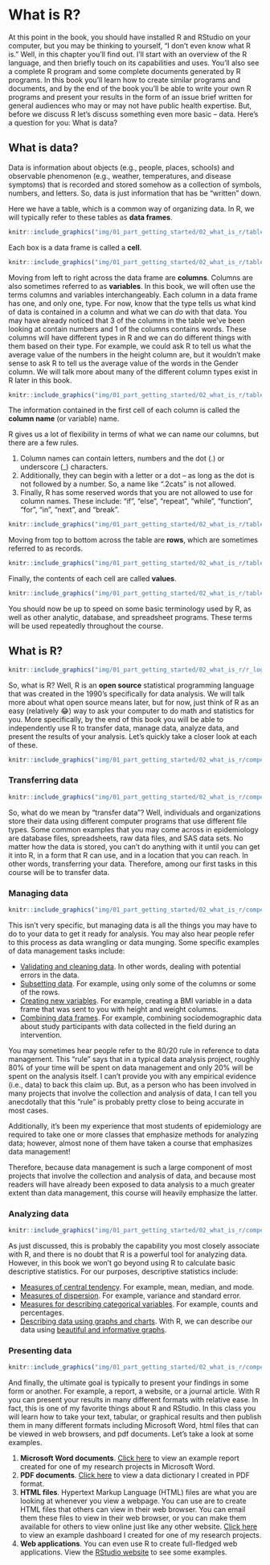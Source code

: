# What is R?

At this point in the book, you should have installed R and RStudio on your computer, but you may be thinking to yourself, “I don’t even know what R is.” Well, in this chapter you’ll find out. I’ll start with an overview of the R language, and then briefly touch on its capabilities and uses. You’ll also see a complete R program and some complete documents generated by R programs. In this book you’ll learn how to create similar programs and documents, and by the end of the book you’ll be able to write your own R programs and present your results in the form of an issue brief written for general audiences who may or may not have public health expertise. But, before we discuss R let’s discuss something even more basic – data. Here’s a question for you: What is data?

## What is data?

Data is information about objects (e.g., people, places, schools) and observable phenomenon (e.g., weather, temperatures, and disease symptoms) that is recorded and stored somehow as a collection of symbols, numbers, and letters. So, data is just information that has be "written" down.

<!-- maybe insert a data fig -->

Here we have a table, which is a common way of organizing data. In R, we will typically refer to these tables as **data frames**.

```r
knitr::include_graphics("img/01_part_getting_started/02_what_is_r/table.png")
```

Each box is a data frame is called a **cell**.

```r
knitr::include_graphics("img/01_part_getting_started/02_what_is_r/table_cells.png")
```

Moving from left to right across the data frame are **columns**. Columns are also sometimes referred to as **variables**. In this book, we will often use the terms columns and variables interchangeably. Each column in a data frame has one, and only one, type. For now, know that the type tells us what kind of data is contained in a column and what we can _do_ with that data. You may have already noticed that 3 of the columns in the table we’ve been looking at contain numbers and 1 of the columns contains words. These columns will have different types in R and we can do different things with them based on their type. For example, we could ask R to tell us what the average value of the numbers in the height column are, but it wouldn’t make sense to ask R to tell us the average value of the words in the Gender column. We will talk more about many of the different column types exist in R later in this book.

```r
knitr::include_graphics("img/01_part_getting_started/02_what_is_r/table_columns.png")
```

The information contained in the first cell of each column is called the **column name** (or variable) name.

R gives us a lot of flexibility in terms of what we can name our columns, but there are a few rules. 

1. Column names can contain letters, numbers and the dot (.) or underscore (_) characters.    
2. Additionally, they can begin with a letter or a dot -- as long as the dot is not followed by a number. So, a name like ".2cats" is not allowed.    
3. Finally, R has some reserved words that you are not allowed to use for column names. These include: “if”,  “else”, “repeat”, “while”, “function”, “for”, “in”, “next”, and “break”.    

```r
knitr::include_graphics("img/01_part_getting_started/02_what_is_r/table_column_name.png")
```

Moving from top to bottom across the table are **rows**, which are sometimes referred to as records.

```r
knitr::include_graphics("img/01_part_getting_started/02_what_is_r/table_rows.png")
```

Finally, the contents of each cell are called **values**. 

```r
knitr::include_graphics("img/01_part_getting_started/02_what_is_r/table_values.png")
```

You should now be up to speed on some basic terminology used by R, as well as other analytic, database, and spreadsheet programs. These terms will be used repeatedly throughout the course.

## What is R?

```r
knitr::include_graphics("img/01_part_getting_started/02_what_is_r/r_logo.png")
```

So, what is R? Well, R is an **open source** statistical programming language that was created in the 1990’s specifically for data analysis. We will talk more about what open source means later, but for now, just think of R as an easy (relatively 😂) way to ask your computer to do math and statistics for you. More specifically, by the end of this book you will be able to independently use R to transfer data, manage data, analyze data, and present the results of your analysis. Let’s quickly take a closer look at each of these.

```r
knitr::include_graphics("img/01_part_getting_started/02_what_is_r/competencies_overview.png")
```

### Transferring data {#transferring-data}

```r
knitr::include_graphics("img/01_part_getting_started/02_what_is_r/competencies_transfer.png")
```

So, what do we mean by “transfer data”? Well, individuals and organizations store their data using different computer programs that use different file types. Some common examples that you may come across in epidemiology are database files, spreadsheets, raw data files, and SAS data sets. No matter how the data is stored, you can’t do anything with it until you can get it into R, in a form that R can use, and in a location that you can reach. In other words, transferring your data. Therefore, among our first tasks in this course will be to transfer data.

### Managing data

```r
knitr::include_graphics("img/01_part_getting_started/02_what_is_r/competencies_manage.png")
```

This isn’t very specific, but managing data is all the things you may have to do to your data to get it ready for analysis. You may also hear people refer to this process as data wrangling or data munging. Some specific examples of data management tasks include:

* <span class="underline">Validating and cleaning data</span>. In other words, dealing with potential errors in the data.   
* <span class="underline">Subsetting data</span>. For example, using only some of the columns or some of the rows.    
* <span class="underline">Creating new variables</span>. For example, creating a BMI variable in a data frame that was sent to you with height and weight columns.    
* <span class="underline">Combining data frames</span>. For example, combining sociodemographic data about study participants with data collected in the field during an intervention.    

You may sometimes hear people refer to the 80/20 rule in reference to data management. This “rule” says that in a typical data analysis project, roughly 80% of your time will be spent on data management and only 20% will be spent on the analysis itself. I can’t provide you with any empirical evidence (i.e., data) to back this claim up. But, as a person who has been involved in many projects that involve the collection and analysis of data, I can tell you anecdotally that this ”rule” is probably pretty close to being accurate in most cases. 

Additionally, it’s been my experience that most students of epidemiology are required to take one or more classes that emphasize methods for analyzing data; however, almost none of them have taken a course that emphasizes data management! 

Therefore, because data management is such a large component of most projects that involve the collection and analysis of data, and because most readers will have already been exposed to data analysis to a much greater extent than data management, this course will heavily emphasize the latter.

### Analyzing data

```r
knitr::include_graphics("img/01_part_getting_started/02_what_is_r/competencies_analysis.png")
```

As just discussed, this is probably the capability you most closely associate with R, and there is no doubt that R is a powerful tool for analyzing data. However, in this book we won’t go beyond using R to calculate basic descriptive statistics. For our purposes, descriptive statistics include:    

* <span class="underline">Measures of central tendency</span>. For example, mean, median, and mode.   
* <span class="underline">Measures of dispersion</span>. For example, variance and standard error.   
* <span class="underline">Measures for describing categorical variables</span>. For example, counts and percentages.   
* <span class="underline">Describing data using graphs and charts</span>. With R, we can describe our data using [beautiful and informative graphs](https://www.r-graph-gallery.com/).   

### Presenting data

```r
knitr::include_graphics("img/01_part_getting_started/02_what_is_r/competencies_present.png")
```

And finally, the ultimate goal is typically to present your findings in some form or another. For example, a report, a website, or a journal article. With R you can present your results in many different formats with relative ease. In fact, this is one of my favorite things about R and RStudio. In this class you will learn how to take your text, tabular, or graphical results and then publish them in many different formats including Microsoft Word, html files that can be viewed in web browsers, and pdf documents. Let’s take a look at some examples.

1. **Microsoft Word documents**. [Click here](https://www.dropbox.com/s/4ditgnp2kzkwu35/2020-04%20%20Initial%20Review%20Report.docx?dl=0) to view an example report created for one of my research projects in Microsoft Word.   
2. **PDF documents**. [Click here](https://www.dropbox.com/s/nwu2l4prdejgj27/codebook_detect_5wk.pdf?dl=0) to view a data dictionary I created in PDF format.   
3. **HTML files**. Hypertext Markup Language (HTML) files are what you are looking at whenever you view a webpage. You can use are to create HTML files that others can view in their web browser. You can email them these files to view in their web browser, or you can make them available for others to view online just like any other website. [Click here](https://brad-cannell.github.io/detect_recruitment_dashboard/) to view an example dashboard I created for one of my research projects.    
4. **Web applications**. You can even use R to create full-fledged web applications. View the [RStudio website](https://shiny.rstudio.com/gallery/) to see some examples.
